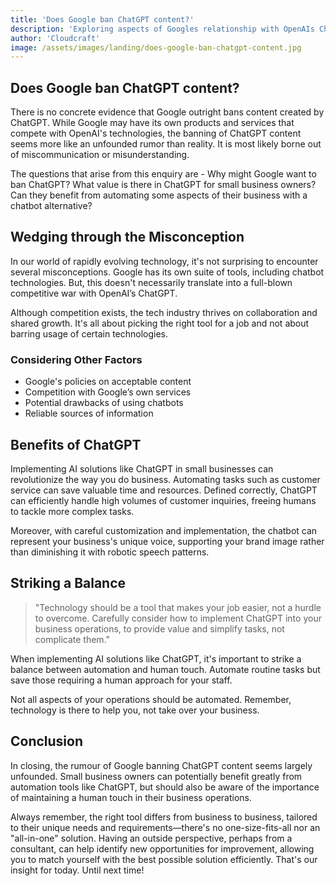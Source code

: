 ```yaml
---
title: 'Does Google ban ChatGPT content?'
description: 'Exploring aspects of Googles relationship with OpenAIs Chatbot, GPT-3'
author: 'Cloudcraft'
image: /assets/images/landing/does-google-ban-chatgpt-content.jpg
---
```


## Does Google ban ChatGPT content?

There is no concrete evidence that Google outright bans content created by ChatGPT. While Google may have its own products and services that compete with OpenAI's technologies, the banning of ChatGPT content seems more like an unfounded rumor than reality. It is most likely borne out of miscommunication or misunderstanding.

The questions that arise from this enquiry are - Why might Google want to ban ChatGPT? What value is there in ChatGPT for small business owners? Can they benefit from automating some aspects of their business with a chatbot alternative?

<ServicesBlurb />

## Wedging through the Misconception

In our world of rapidly evolving technology, it's not surprising to encounter several misconceptions. Google has its own suite of tools, including chatbot technologies. But, this doesn't necessarily translate into a full-blown competitive war with OpenAI’s ChatGPT.

Although competition exists, the tech industry thrives on collaboration and shared growth. It's all about picking the right tool for a job and not about barring usage of certain technologies.

### Considering Other Factors

 * Google's policies on acceptable content
 * Competition with Google’s own services
 * Potential drawbacks of using chatbots
 * Reliable sources of information 

## Benefits of ChatGPT

Implementing AI solutions like ChatGPT in small businesses can revolutionize the way you do business. Automating tasks such as customer service can save valuable time and resources. Defined correctly, ChatGPT can efficiently handle high volumes of customer inquiries, freeing humans to tackle more complex tasks.

Moreover, with careful customization and implementation, the chatbot can represent your business's unique voice, supporting your brand image rather than diminishing it with robotic speech patterns.

<GetStartedBlurb />

## Striking a Balance

<blockquote>"Technology should be a tool that makes your job easier, not a hurdle to overcome. Carefully consider how to implement ChatGPT into your business operations, to provide value and simplify tasks, not complicate them."</blockquote>

When implementing AI solutions like ChatGPT, it's important to strike a balance between automation and human touch. Automate routine tasks but save those requiring a human approach for your staff.

Not all aspects of your operations should be automated. Remember, technology is there to help you, not take over your business.

## Conclusion

In closing, the rumour of Google banning ChatGPT content seems largely unfounded. Small business owners can potentially benefit greatly from automation tools like ChatGPT, but should also be aware of the importance of maintaining a human touch in their business operations. 

Always remember, the right tool differs from business to business, tailored to their unique needs and requirements—there's no one-size-fits-all nor an "all-in-one" solution. Having an outside perspective, perhaps from a consultant, can help identify new opportunities for improvement, allowing you to match yourself with the best possible solution efficiently. That's our insight for today. Until next time!